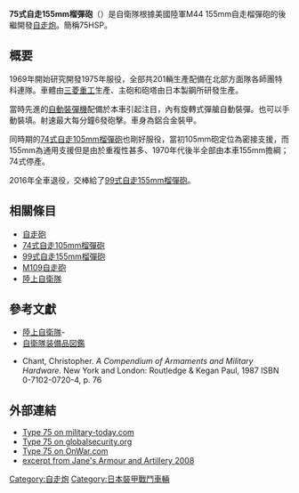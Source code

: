 {{Infobox Weapon
| name=75式自走155mm榴彈砲<br />75式自走155mmりゅう弾砲
|        image=File:JGSDF Type75 15HSP.jpg
|   image_size=300px
|      caption=75式自走155mm榴彈砲
|origin={{JPN}}
|type=[[自走砲|自走砲]]
<!-- 服役記錄 -->
| service            = 1975年至2016年
|used_by={{JPN}}
|wars= 
<!-- 生產歷史 -->
|designer= [[三菱重工|三菱重工]]
|design_date=1969年
|manufacturer=三菱重工
|unit_cost=
|production_date=1975年
|number= 201輛
|variants= 
|is_vehicle=yes
|       length=7.79 m
|        width=2.98 m 
|       height=2.55 m 
|       weight=25.3噸
|   suspension=扭力軸懸吊
|   speed=47 km/h
|        vehicle_range=300km
|      primary_armament=30倍径155mm榴彈砲
|    secondary_armament=[[M2重機槍|M2重機槍]]
|       armour=[[鋁合金|鋁合金]]
|       engine=[[三菱|三菱]]6ZF21WT型<br />V型氣冷6汽缸[[柴油引擎|柴油引擎]]
|           kW=
|         crew=7車員
|    engine_power= 450 hp/2,200 rpm
|        pw_ratio= 
|clearance=
}}

'''75式自走155mm榴彈砲'''（{{lang-ja|'''75式自走155mmりゅう弾砲'''}}）是自衛隊根據美國陸軍M44 155mm自走榴彈砲的後繼開發[[自走炮|自走炮]]。簡稱75HSP。

== 概要 ==
1969年開始研究開發1975年服役，全部共201輛生產配備在北部方面隊各師團特科連隊。車體由[[三菱重工|三菱重工]]生產、主砲和砲塔由日本製鋼所研發生產。

當時先進的[[自動裝彈機|自動裝彈機]]配備於本車引起注目，內有旋轉式彈艙自動裝彈。也可以手動裝填。射速最大每分鐘6發砲擊。車身為鋁合金裝甲。

同時期的[[74式自走105mm榴彈砲|74式自走105mm榴彈砲]]也剛好服役，當初105mm砲定位為密接支援，而155mm為通用支援但是由於重複性甚多、1970年代後半全部由本車155mm擔綱；74式停產。

2016年全車退役，交棒給了[[99式自走155mm榴彈砲|99式自走155mm榴彈砲]]。

== 相關條目 ==
* [[自走砲|自走砲]]
* [[74式自走105mm榴彈砲|74式自走105mm榴彈砲]]
* [[99式自走155mm榴彈砲|99式自走155mm榴彈砲]]
* [[M109自走砲|M109自走砲]]
* [[陸上自衛隊|陸上自衛隊]]

== 參考文獻 ==
{{refbegin}}
* [http://www.mod.go.jp/gsdf/ 陸上自衛隊]-{{Wayback|url=http://www.mod.go.jp/gsdf/ |date=20080327091340 }}
* [https://web.archive.org/web/20090106150504/http://rightwing.sakura.ne.jp/equipment/jgsdf/fieldartillery/type75hsp-155/type75hsp.html 自衛隊装備品図鑑]
{{Commons|JGSDF Type 75 155 mm Self-Propelled Howitzer}}
* Chant, Christopher. ''A Compendium of Armaments and Military Hardware''. New York and London: Routledge & Kegan Paul, 1987 ISBN 0-7102-0720-4, p. 76
{{refend}}

==外部連結==
* [http://www.military-today.com/artillery/type_75_howitzer.htm Type 75 on military-today.com]{{Wayback|url=http://www.military-today.com/artillery/type_75_howitzer.htm |date=20160714054212 }}
* [http://www.globalsecurity.org/military/world/japan/type-75.htm Type 75 on globalsecurity.org]{{Wayback|url=http://www.globalsecurity.org/military/world/japan/type-75.htm |date=20160304093058 }}
* [https://web.archive.org/web/20110111202343/http://www.onwar.com/weapons/afv/data/japspat75.htm Type 75 on OnWar.com]
* [http://www.janes.com/articles/Janes-Armour-and-Artillery/Type-75-155-mm-self-propelled-howitzer-Japan.html excerpt from Jane's Armour and Artillery 2008]{{Wayback|url=http://www.janes.com/articles/Janes-Armour-and-Artillery/Type-75-155-mm-self-propelled-howitzer-Japan.html |date=20190918215819 }}

{{自衛隊裝甲戰鬥車輛}}

[[Category:自走炮|Category:自走炮]]
[[Category:日本裝甲戰鬥車輛|Category:日本裝甲戰鬥車輛]]